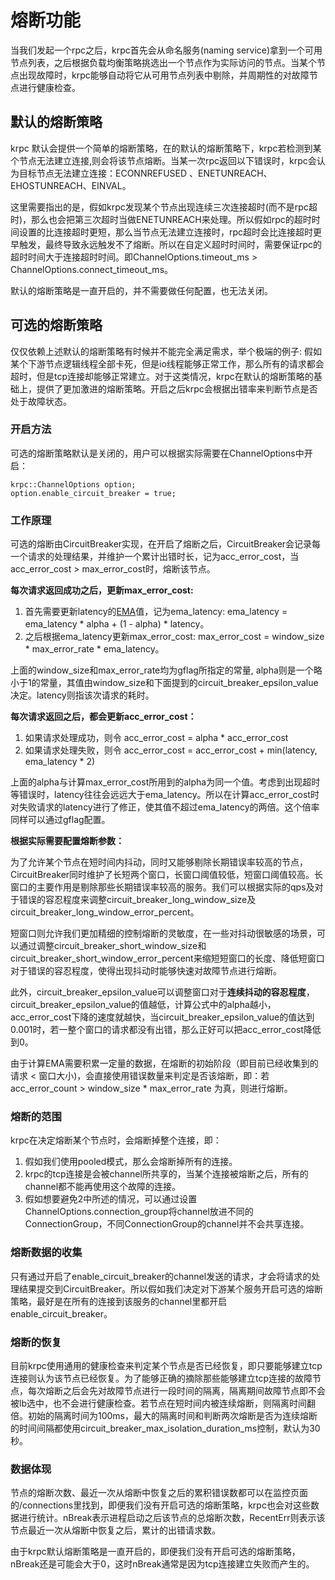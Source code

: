 # 熔断功能
当我们发起一个rpc之后，krpc首先会从命名服务(naming service)拿到一个可用节点列表，之后根据负载均衡策略挑选出一个节点作为实际访问的节点。当某个节点出现故障时，krpc能够自动将它从可用节点列表中剔除，并周期性的对故障节点进行健康检查。

## 默认的熔断策略
krpc 默认会提供一个简单的熔断策略，在的默认的熔断策略下，krpc若检测到某个节点无法建立连接,则会将该节点熔断。当某一次rpc返回以下错误时，krpc会认为目标节点无法建立连接：ECONNREFUSED 、ENETUNREACH、EHOSTUNREACH、EINVAL。

这里需要指出的是，假如krpc发现某个节点出现连续三次连接超时(而不是rpc超时)，那么也会把第三次超时当做ENETUNREACH来处理。所以假如rpc的超时时间设置的比连接超时更短，那么当节点无法建立连接时，rpc超时会比连接超时更早触发，最终导致永远触发不了熔断。所以在自定义超时时间时，需要保证rpc的超时时间大于连接超时时间。即ChannelOptions.timeout_ms > ChannelOptions.connect_timeout_ms。

默认的熔断策略是一直开启的，并不需要做任何配置，也无法关闭。

## 可选的熔断策略
仅仅依赖上述默认的熔断策略有时候并不能完全满足需求，举个极端的例子: 假如某个下游节点逻辑线程全部卡死，但是io线程能够正常工作，那么所有的请求都会超时，但是tcp连接却能够正常建立。对于这类情况，krpc在默认的熔断策略的基础上，提供了更加激进的熔断策略。开启之后krpc会根据出错率来判断节点是否处于故障状态。

### 开启方法
可选的熔断策略默认是关闭的，用户可以根据实际需要在ChannelOptions中开启：
```
krpc::ChannelOptions option;
option.enable_circuit_breaker = true;
```

### 工作原理
可选的熔断由CircuitBreaker实现，在开启了熔断之后，CircuitBreaker会记录每一个请求的处理结果，并维护一个累计出错时长，记为acc_error_cost，当acc_error_cost > max_error_cost时，熔断该节点。

**每次请求返回成功之后，更新max_error_cost:**
1. 首先需要更新latency的[EMA](https://en.wikipedia.org/wiki/Moving_average)值，记为ema_latency:  ema_latency = ema_latency * alpha + (1 - alpha) * latency。
2. 之后根据ema_latency更新max_error_cost: max_error_cost = window_size * max_error_rate * ema_latency。


上面的window_size和max_error_rate均为gflag所指定的常量, alpha则是一个略小于1的常量，其值由window_size和下面提到的circuit_breaker_epsilon_value决定。latency则指该次请求的耗时。

**每次请求返回之后，都会更新acc_error_cost：**
1. 如果请求处理成功，则令 acc_error_cost = alpha * acc_error_cost 
2. 如果请求处理失败，则令 acc_error_cost = acc_error_cost + min(latency, ema_latency * 2)


上面的alpha与计算max_error_cost所用到的alpha为同一个值。考虑到出现超时等错误时，latency往往会远远大于ema_latency。所以在计算acc_error_cost时对失败请求的latency进行了修正，使其值不超过ema_latency的两倍。这个倍率同样可以通过gflag配置。


**根据实际需要配置熔断参数：**

为了允许某个节点在短时间内抖动，同时又能够剔除长期错误率较高的节点，CircuitBreaker同时维护了长短两个窗口，长窗口阈值较低，短窗口阈值较高。长窗口的主要作用是剔除那些长期错误率较高的服务。我们可以根据实际的qps及对于错误的容忍程度来调整circuit_breaker_long_window_size及circuit_breaker_long_window_error_percent。

短窗口则允许我们更加精细的控制熔断的灵敏度，在一些对抖动很敏感的场景，可以通过调整circuit_breaker_short_window_size和circuit_breaker_short_window_error_percent来缩短短窗口的长度、降低短窗口对于错误的容忍程度，使得出现抖动时能够快速对故障节点进行熔断。

此外，circuit_breaker_epsilon_value可以调整窗口对于**连续抖动的容忍程度**，circuit_breaker_epsilon_value的值越低，计算公式中的alpha越小，acc_error_cost下降的速度就越快，当circuit_breaker_epsilon_value的值达到0.001时，若一整个窗口的请求都没有出错，那么正好可以把acc_error_cost降低到0。

由于计算EMA需要积累一定量的数据，在熔断的初始阶段（即目前已经收集到的请求 < 窗口大小)，会直接使用错误数量来判定是否该熔断，即：若 acc_error_count > window_size * max_error_rate 为真，则进行熔断。

### 熔断的范围
krpc在决定熔断某个节点时，会熔断掉整个连接，即：
1. 假如我们使用pooled模式，那么会熔断掉所有的连接。
2. krpc的tcp连接是会被channel所共享的，当某个连接被熔断之后，所有的channel都不能再使用这个故障的连接。
3. 假如想要避免2中所述的情况，可以通过设置ChannelOptions.connection_group将channel放进不同的ConnectionGroup，不同ConnectionGroup的channel并不会共享连接。

### 熔断数据的收集
只有通过开启了enable_circuit_breaker的channel发送的请求，才会将请求的处理结果提交到CircuitBreaker。所以假如我们决定对下游某个服务开启可选的熔断策略，最好是在所有的连接到该服务的channel里都开启enable_circuit_breaker。

### 熔断的恢复
目前krpc使用通用的健康检查来判定某个节点是否已经恢复，即只要能够建立tcp连接则认为该节点已经恢复。为了能够正确的摘除那些能够建立tcp连接的故障节点，每次熔断之后会先对故障节点进行一段时间的隔离，隔离期间故障节点即不会被lb选中，也不会进行健康检查。若节点在短时间内被连续熔断，则隔离时间翻倍。初始的隔离时间为100ms，最大的隔离时间和判断两次熔断是否为连续熔断的时间间隔都使用circuit_breaker_max_isolation_duration_ms控制，默认为30秒。

### 数据体现
节点的熔断次数、最近一次从熔断中恢复之后的累积错误数都可以在监控页面的/connections里找到，即便我们没有开启可选的熔断策略，krpc也会对这些数据进行统计。nBreak表示进程启动之后该节点的总熔断次数，RecentErr则表示该节点最近一次从熔断中恢复之后，累计的出错请求数。

由于krpc默认熔断策略是一直开启的，即便我们没有开启可选的熔断策略，nBreak还是可能会大于0，这时nBreak通常是因为tcp连接建立失败而产生的。

